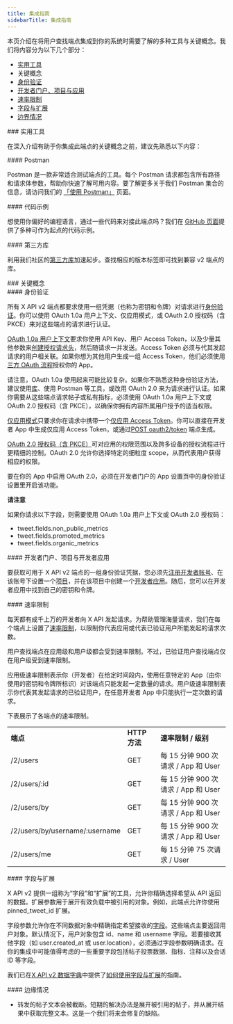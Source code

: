 ```yaml
---
title: 集成指南
sidebarTitle: 集成指南
---
```



本页介绍在将用户查找端点集成到你的系统时需要了解的多种工具与关键概念。我们将内容分为以下几个部分：

- [实用工具](#helpful)
- 关键概念
- [身份验证](#authentication)
- [开发者门户、项目与应用](#portal)
- [速率限制](#limits)
- [字段与扩展](#fields)
- [边界情况](#edge)

<div id="helpful-tools">
  ### 实用工具
</div>

在深入介绍有助于你集成此端点的关键概念之前，建议先熟悉以下内容：

<div id="postman">
  #### Postman
</div>

Postman 是一款非常适合测试端点的工具。每个 Postman 请求都包含所有路径和请求体参数，帮助你快速了解可用内容。要了解更多关于我们 Postman 集合的信息，请访问我们的 [「使用 Postman」](/zh/tutorials/postman-getting-started) 页面。 

<div id="code-samples">
  #### 代码示例
</div>

想使用你偏好的编程语言，通过一些代码来对接此端点吗？我们在 [GitHub 页面](https://github.com/xdevplatform/Twitter-API-v2-sample-code)提供了多种可作为起点的代码示例。

<div id="third-party-libraries">
  #### 第三方库
</div>

利用我们社区的[第三方库](/zh/x-api/tools-and-libraries/overview)加速起步。查找相应的版本标签即可找到兼容 v2 端点的库。

<div id="key-concepts">
  ### 关键概念
</div>

<div id="authentication">
  #### 身份验证
</div>

所有 X API v2 端点都要求使用一组凭据（也称为密钥和令牌）对请求进行[身份验证](/zh/resources/fundamentals/authentication)。你可以使用 OAuth 1.0a 用户上下文、仅应用模式，或 OAuth 2.0 授权码（含 PKCE）来对这些端点的请求进行认证。

[OAuth 1.0a 用户上下文](/zh/resources/fundamentals/authentication#oauth-1-0a-2)要求你使用 API Key、用户 Access Token，以及少量其他参数来[创建授权请求头](/zh/resources/fundamentals/authentication#authorizing-a-request)，然后随请求一并发送。Access Token 必须与代其发起请求的用户相关联。如果你想为其他用户生成一组 Access Token，他们必须使用[三方 OAuth 流程](https://developer-staging.x.com/resources/fundamentals/authentication/obtaining-user-access-tokens)授权你的 App。

请注意，OAuth 1.0a 使用起来可能比较复杂。如果你不熟悉这种身份验证方法，建议使用[库](/zh/x-api/tools-and-libraries/overview)、使用 Postman 等工具，或改用 OAuth 2.0 来为请求进行认证。如果你需要从这些端点请求帖子或私有指标，必须使用 OAuth 1.0a 用户上下文或 OAuth 2.0 授权码（含 PKCE），以确保你拥有内容所属用户授予的适当权限。

[仅应用模式](/zh/resources/fundamentals/authentication#bearer-token-also-known-as-app-only)只要求你在请求中携带一个[仅应用 Access Token](/zh/resources/fundamentals/authentication#bearer-token-also-known-as-app-only)。你可以直接在开发者 App 中生成仅应用 Access Token，或通过[POST oauth2/token](/zh/resources/fundamentals/authentication#post-oauth2-token) 端点生成。

[OAuth 2.0 授权码（含 PKCE）](/zh/resources/fundamentals/authentication#oauth-2-0-authorization-code-flow-with-pkce-2)可对应用的权限范围以及跨多设备的授权流程进行更精细的控制。OAuth 2.0 允许你选择特定的细粒度 scope，从而代表用户获得相应的权限。

要在你的 App 中启用 OAuth 2.0，必须在开发者门户的 App 设置页中的身份验证设置里开启该功能。

**请注意**

如果你请求以下字段，则需要使用 OAuth 1.0a 用户上下文或 OAuth 2.0 授权码：

- tweet.fields.non\_public\_metrics
- tweet.fields.promoted\_metrics
- tweet.fields.organic\_metrics

<div id="developer-portal-projects-and-developer-apps">
  #### 开发者门户、项目与开发者应用
</div>

要获取可用于 X API v2 端点的一组身份验证凭据，您必须先[注册开发者账号](https://developer.x.com/en/portal/petition/essential/basic-info)、在该账号下设置一个[项目](/zh/resources/fundamentals/projects)，并在该项目中创建一个[开发者应用](/zh/resources/fundamentals/developer-apps)。随后，您可以在开发者应用中找到自己的密钥和令牌。 
 

<div id="rate-limits">
  #### 速率限制
</div>

每天都有成千上万的开发者向 X API 发起请求。为帮助管理海量请求，我们在每个端点上设置了[速率限制](/zh/x-api/fundamentals/rate-limits)，以限制你代表应用或代表已验证用户所能发起的请求次数。

用户查找端点在应用级和用户级都会受到速率限制。不过，已验证用户查找端点仅在用户级受到速率限制。

应用级速率限制表示你（开发者）在给定时间段内，使用任意特定的 App（由你使用的密钥和令牌所标识）对该端点只能发起一定数量的请求。用户级速率限制表示你代表其发起请求的已验证用户，在任意开发者 App 中只能执行一定次数的请求。

下表展示了各端点的速率限制。

|     |     |     |
| :--- | :--- | :--- |
| **端点** | **HTTP 方法** | **速率限制 / 级别** |
| /2/users | GET | 每 15 分钟 900 次请求 / App 和 User |
| /2/users/:id | GET | 每 15 分钟 900 次请求 / App 和 User |
| /2/users/by | GET | 每 15 分钟 900 次请求 / App 和 User |
| /2/users/by/username/:username | GET | 每 15 分钟 900 次请求 / App 和 User |
| /2/users/me | GET | 每 15 分钟 75 次请求 / User |

<div id="fields-and-expansions">
  #### 字段与扩展
</div>

X API v2 提供一组称为“字段”和“扩展”的工具，允许你精确选择希望从 API 返回的数据。扩展参数用于展开有效负载中被引用的对象。例如，此端点允许你使用 pinned\_tweet\_id 扩展。

字段参数允许你在不同数据对象中精确指定希望接收的[字段](/zh/x-api/fundamentals/fields)。这些端点主要返回用户对象。默认情况下，用户对象包含 id、name 和 username 字段。若要接收其他字段（如 user.created\_at 或 user.location），必须通过字段参数明确请求。在你的集成中可能值得考虑的一些重要字段包括帖子投票数据、指标、注释以及会话 ID 等字段。

我们已在[X API v2 数据字典](/zh/x-api/fundamentals/data-dictionary)中提供了[如何使用字段与扩展](/zh/x-api/fundamentals/data-dictionary#how-to-use-fields-and-expansions)的指南。

<div id="edge-cases">
  #### 边缘情况
</div>

- 转发的帖子文本会被截断。短期的解决办法是展开被引用的帖子，并从展开结果中获取完整文本。这是一个我们将来会修复的缺陷。